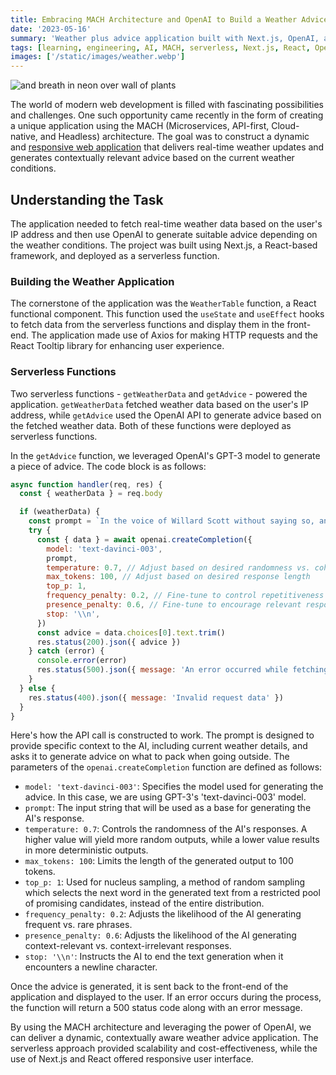 ```yaml
---
title: Embracing MACH Architecture and OpenAI to Build a Weather Advice Application
date: '2023-05-16'
summary: 'Weather plus advice application built with Next.js, OpenAI, and serverless functions'
tags: [learning, engineering, AI, MACH, serverless, Next.js, React, OpenAI]
images: ['/static/images/weather.webp']
---
```


![and breath in neon over wall of plants](/static/images/weather.webp)

The world of modern web development is filled with fascinating possibilities and challenges. One such opportunity came recently in the form of creating a unique application using the MACH (Microservices, API-first, Cloud-native, and Headless) architecture. The goal was to construct a dynamic and [responsive web application](https://weather-packing-advice.vercel.app/) that delivers real-time weather updates and generates contextually relevant advice based on the current weather conditions.

## Understanding the Task

The application needed to fetch real-time weather data based on the user's IP address and then use OpenAI to generate suitable advice depending on the weather conditions. The project was built using Next.js, a React-based framework, and deployed as a serverless function.

### Building the Weather Application

The cornerstone of the application was the `WeatherTable` function, a React functional component. This function used the `useState` and `useEffect` hooks to fetch data from the serverless functions and display them in the front-end. The application made use of Axios for making HTTP requests and the React Tooltip library for enhancing user experience.

### Serverless Functions

Two serverless functions - `getWeatherData` and `getAdvice` - powered the application. `getWeatherData` fetched weather data based on the user's IP address, while `getAdvice` used the OpenAI API to generate advice based on the fetched weather data. Both of these functions were deployed as serverless functions.

In the `getAdvice` function, we leveraged OpenAI's GPT-3 model to generate a piece of advice. The code block is as follows:

```javascript
async function handler(req, res) {
  const { weatherData } = req.body

  if (weatherData) {
    const prompt = `In the voice of Willard Scott without saying so, and presence based on current time as ${weatherData.location.localtime} and based on current weather described as ${weatherData.current.condition.text} and weather conditions consisting of Cloud Coverage is ${weatherData.current.cloud}% and Temperature is ${weatherData.current.temp_f}F and Humidity is ${weatherData.current.humidity}% and Precipitation for the day is ${weatherData.current.precip_in} inches and Current Wind Speed is ${weatherData.current.wind_mph} mph and Winds are Gusting at ${weatherData.current.gust_mph} mph, any advice on what I should pack when going outside, as in outerwear, and/or an umbrella? Limit 140 characters.`
    try {
      const { data } = await openai.createCompletion({
        model: 'text-davinci-003',
        prompt,
        temperature: 0.7, // Adjust based on desired randomness vs. coherence
        max_tokens: 100, // Adjust based on desired response length
        top_p: 1,
        frequency_penalty: 0.2, // Fine-tune to control repetitiveness
        presence_penalty: 0.6, // Fine-tune to encourage relevant responses
        stop: '\\n',
      })
      const advice = data.choices[0].text.trim()
      res.status(200).json({ advice })
    } catch (error) {
      console.error(error)
      res.status(500).json({ message: 'An error occurred while fetching advice' })
    }
  } else {
    res.status(400).json({ message: 'Invalid request data' })
  }
}
```

Here's how the API call is constructed to work. The prompt is designed to provide specific context to the AI, including current weather details, and asks it to generate advice on what to pack when going outside. The parameters of the `openai.createCompletion` function are defined as follows:

- `model: 'text-davinci-003'`: Specifies the model used for generating the advice. In this case, we are using GPT-3's 'text-davinci-003' model.
- `prompt`: The input string that will be used as a base for generating the AI's response.
- `temperature: 0.7`: Controls the randomness of the AI's responses. A higher value will yield more random outputs, while a lower value results in more deterministic outputs.
- `max_tokens: 100`: Limits the length of the generated output to 100 tokens.
- `top_p: 1`: Used for nucleus sampling, a method of random sampling which selects the next word in the generated text from a restricted pool of promising candidates, instead of the entire distribution.
- `frequency_penalty: 0.2`: Adjusts the likelihood of the AI generating frequent vs. rare phrases.
- `presence_penalty: 0.6`: Adjusts the likelihood of the AI generating context-relevant vs. context-irrelevant responses.
- `stop: '\\n'`: Instructs the AI to end the text generation when it encounters a newline character.

Once the advice is generated, it is sent back to the front-end of the application and displayed to the user. If an error occurs during the process, the function will return a 500 status code along with an error message.

By using the MACH architecture and leveraging the power of OpenAI, we can deliver a dynamic, contextually aware weather advice application. The serverless approach provided scalability and cost-effectiveness, while the use of Next.js and React offered responsive user interface.

